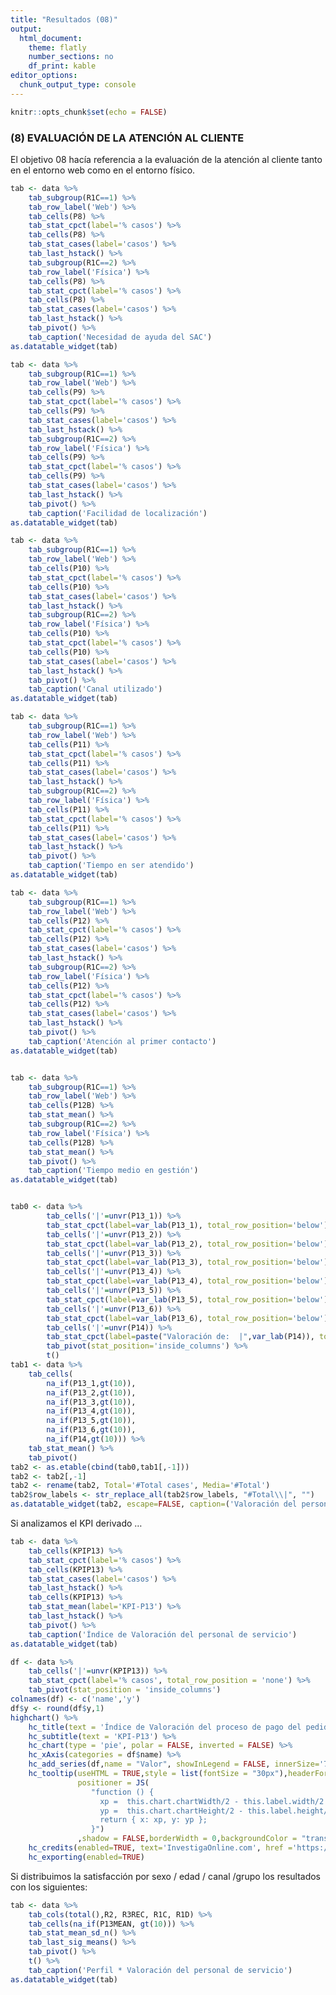 ```yaml
---
title: "Resultados (08)"
output: 
  html_document: 
    theme: flatly
    number_sections: no
    df_print: kable
editor_options: 
  chunk_output_type: console
---
```


```r
knitr::opts_chunk$set(echo = FALSE)
```

### (8) EVALUACIÓN DE LA ATENCIÓN AL CLIENTE

El objetivo 08 hacía referencia a la evaluación de la atención al cliente tanto en el entorno web como en el entorno físico.

```r
tab <- data %>%
    tab_subgroup(R1C==1) %>% 
    tab_row_label('Web') %>% 
	tab_cells(P8) %>%
	tab_stat_cpct(label='% casos') %>%
    tab_cells(P8) %>%
    tab_stat_cases(label='casos') %>%
    tab_last_hstack() %>%
    tab_subgroup(R1C==2) %>% 
    tab_row_label('Física') %>% 
	tab_cells(P8) %>%
	tab_stat_cpct(label='% casos') %>%
    tab_cells(P8) %>%
    tab_stat_cases(label='casos') %>%
    tab_last_hstack() %>%
    tab_pivot() %>%
    tab_caption('Necesidad de ayuda del SAC')
as.datatable_widget(tab)

tab <- data %>%
    tab_subgroup(R1C==1) %>% 
    tab_row_label('Web') %>% 
	tab_cells(P9) %>%
	tab_stat_cpct(label='% casos') %>%
    tab_cells(P9) %>%
    tab_stat_cases(label='casos') %>%
    tab_last_hstack() %>%
    tab_subgroup(R1C==2) %>% 
    tab_row_label('Física') %>% 
	tab_cells(P9) %>%
	tab_stat_cpct(label='% casos') %>%
    tab_cells(P9) %>%
    tab_stat_cases(label='casos') %>%
    tab_last_hstack() %>%
    tab_pivot() %>%
    tab_caption('Facilidad de localización')
as.datatable_widget(tab)

tab <- data %>%
    tab_subgroup(R1C==1) %>% 
    tab_row_label('Web') %>% 
	tab_cells(P10) %>%
	tab_stat_cpct(label='% casos') %>%
    tab_cells(P10) %>%
    tab_stat_cases(label='casos') %>%
    tab_last_hstack() %>%
    tab_subgroup(R1C==2) %>% 
    tab_row_label('Física') %>% 
	tab_cells(P10) %>%
	tab_stat_cpct(label='% casos') %>%
    tab_cells(P10) %>%
    tab_stat_cases(label='casos') %>%
    tab_last_hstack() %>%
    tab_pivot() %>%
    tab_caption('Canal utilizado')
as.datatable_widget(tab)

tab <- data %>%
    tab_subgroup(R1C==1) %>% 
    tab_row_label('Web') %>% 
	tab_cells(P11) %>%
	tab_stat_cpct(label='% casos') %>%
    tab_cells(P11) %>%
    tab_stat_cases(label='casos') %>%
    tab_last_hstack() %>%
    tab_subgroup(R1C==2) %>% 
    tab_row_label('Física') %>% 
	tab_cells(P11) %>%
	tab_stat_cpct(label='% casos') %>%
    tab_cells(P11) %>%
    tab_stat_cases(label='casos') %>%
    tab_last_hstack() %>%
    tab_pivot() %>%
    tab_caption('Tiempo en ser atendido')
as.datatable_widget(tab)

tab <- data %>%
    tab_subgroup(R1C==1) %>% 
    tab_row_label('Web') %>% 
	tab_cells(P12) %>%
	tab_stat_cpct(label='% casos') %>%
    tab_cells(P12) %>%
    tab_stat_cases(label='casos') %>%
    tab_last_hstack() %>%
    tab_subgroup(R1C==2) %>% 
    tab_row_label('Física') %>% 
	tab_cells(P12) %>%
	tab_stat_cpct(label='% casos') %>%
    tab_cells(P12) %>%
    tab_stat_cases(label='casos') %>%
    tab_last_hstack() %>%
    tab_pivot() %>%
    tab_caption('Atención al primer contacto')
as.datatable_widget(tab)


tab <- data %>%
    tab_subgroup(R1C==1) %>% 
    tab_row_label('Web') %>% 
	tab_cells(P12B) %>%
	tab_stat_mean() %>%
    tab_subgroup(R1C==2) %>% 
    tab_row_label('Física') %>% 
	tab_cells(P12B) %>%
	tab_stat_mean() %>%
    tab_pivot() %>%
    tab_caption('Tiempo medio en gestión')
as.datatable_widget(tab)


tab0 <- data %>%
        tab_cells('|'=unvr(P13_1)) %>% 
        tab_stat_cpct(label=var_lab(P13_1), total_row_position='below') %>%
        tab_cells('|'=unvr(P13_2)) %>% 
        tab_stat_cpct(label=var_lab(P13_2), total_row_position='below') %>%
        tab_cells('|'=unvr(P13_3)) %>% 
        tab_stat_cpct(label=var_lab(P13_3), total_row_position='below') %>%
        tab_cells('|'=unvr(P13_4)) %>% 
        tab_stat_cpct(label=var_lab(P13_4), total_row_position='below') %>%
        tab_cells('|'=unvr(P13_5)) %>% 
        tab_stat_cpct(label=var_lab(P13_5), total_row_position='below') %>%
        tab_cells('|'=unvr(P13_6)) %>% 
        tab_stat_cpct(label=var_lab(P13_6), total_row_position='below') %>%
        tab_cells('|'=unvr(P14)) %>% 
        tab_stat_cpct(label=paste("Valoración de:  |",var_lab(P14)), total_row_position='below') %>%
        tab_pivot(stat_position='inside_columns') %>%
        t()
tab1 <- data %>%
    tab_cells(
        na_if(P13_1,gt(10)),
        na_if(P13_2,gt(10)),
        na_if(P13_3,gt(10)),
        na_if(P13_4,gt(10)),
        na_if(P13_5,gt(10)),
        na_if(P13_6,gt(10)),
        na_if(P14,gt(10))) %>% 
    tab_stat_mean() %>%
    tab_pivot()
tab2 <- as.etable(cbind(tab0,tab1[,-1]))
tab2 <- tab2[,-1]
tab2 <- rename(tab2, Total='#Total cases', Media='#Total')
tab2$row_labels <- str_replace_all(tab2$row_labels, "#Total\\|", "")
as.datatable_widget(tab2, escape=FALSE, caption=('Valoración del personal de servicio y SAC'))
```

Si analizamos el KPI derivado ...

```r
tab <- data %>%
	tab_cells(KPIP13) %>%
	tab_stat_cpct(label='% casos') %>%
    tab_cells(KPIP13) %>%
    tab_stat_cases(label='casos') %>%
    tab_last_hstack() %>%
    tab_cells(KPIP13) %>%
    tab_stat_mean(label='KPI-P13') %>%
    tab_last_hstack() %>%
	tab_pivot() %>%
    tab_caption('Índice de Valoración del personal de servicio')
as.datatable_widget(tab)
```

```r
df <- data %>%
	tab_cells('|'=unvr(KPIP13)) %>%
	tab_stat_cpct(label='% casos', total_row_position = 'none') %>%
	tab_pivot(stat_position = 'inside_columns')
colnames(df) <- c('name','y')
df$y <- round(df$y,1)
highchart() %>%
    hc_title(text = 'Índice de Valoración del proceso de pago del pedido') %>% 
    hc_subtitle(text = 'KPI-P13') %>% 
    hc_chart(type = 'pie', polar = FALSE, inverted = FALSE) %>% 
    hc_xAxis(categories = df$name) %>%
    hc_add_series(df,name = "Valor", showInLegend = FALSE, innerSize='75%',dataLabels = list(format="{point.name}<br>({point.y}%)"))%>%
    hc_tooltip(useHTML = TRUE,style = list(fontSize = "30px"),headerFormat = "",pointFormat = paste("<br><div style='text-align: center;'>Índice <b><br>",round(mean(data$KPIP13, na.rm = TRUE), 1),"</div>"),
               positioner = JS(
                  "function () {
                    xp =  this.chart.chartWidth/2 - this.label.width/2
                    yp =  this.chart.chartHeight/2 - this.label.height/2
                    return { x: xp, y: yp };
                  }")
               ,shadow = FALSE,borderWidth = 0,backgroundColor = "transparent",hideDelay = 9999) %>%
    hc_credits(enabled=TRUE, text='InvestigaOnline.com', href ='https://www.investigaonline.com') %>%
    hc_exporting(enabled=TRUE)
```

Si distribuimos la satisfacción por sexo / edad / canal /grupo los resultados con los siguientes:

```r
tab <- data %>%
    tab_cols(total(),R2, R3REC, R1C, R1D) %>%
    tab_cells(na_if(P13MEAN, gt(10))) %>%
    tab_stat_mean_sd_n() %>%
    tab_last_sig_means() %>%
	tab_pivot() %>%
    t() %>%
    tab_caption('Perfil * Valoración del personal de servicio')
as.datatable_widget(tab)
```
